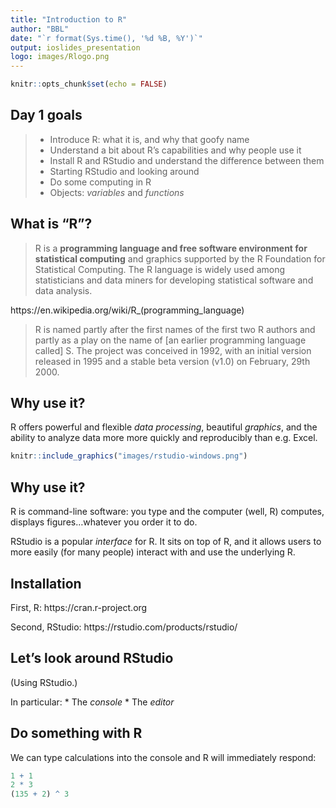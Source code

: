 ```yaml
---
title: "Introduction to R"
author: "BBL"
date: "`r format(Sys.time(), '%d %B, %Y')`"
output: ioslides_presentation
logo: images/Rlogo.png
---
```


```r
knitr::opts_chunk$set(echo = FALSE)
```

## Day 1 goals {.build}

>- Introduce R: what it is, and why that goofy name
>- Understand a bit about R's capabilities and why people use it
>- Install R and RStudio and understand the difference between them
>- Starting RStudio and looking around
>- Do some computing in R
>- Objects: _variables_ and _functions_

## What is "R"?

>R is a **programming language and free software environment for statistical computing** and graphics supported by the R Foundation for Statistical Computing. The R language is widely used among statisticians and data miners for developing statistical software and data analysis.

https://en.wikipedia.org/wiki/R_(programming_language)

>R is named partly after the first names of the first two R authors and partly as a play on the name of [an earlier programming language called] S. The project was conceived in 1992, with an initial version released in 1995 and a stable beta version (v1.0) on February, 29th 2000.

## Why use it?

R offers powerful and flexible _data processing_, beautiful _graphics_, and the ability to analyze data more more quickly and reproducibly than e.g. Excel.

```r
knitr::include_graphics("images/rstudio-windows.png")
```

## Why use it?

R is command-line software: you type and the computer (well, R) computes, displays figures...whatever you order it to do.

RStudio is a popular _interface_ for R. It sits on top of R, and it allows users to more easily (for many people) interact with and use the underlying R.

## Installation

First, R: https://cran.r-project.org

Second, RStudio: https://rstudio.com/products/rstudio/

## Let's look around RStudio

(Using RStudio.)

In particular:
* The _console_
* The _editor_

## Do something with R

We can type calculations into the console and R will immediately respond:
```r
1 + 1
2 * 3
(135 + 2) ^ 3
```


